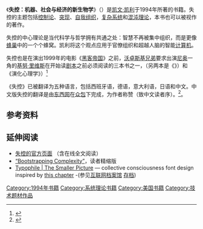 {{Otheruses|失控 (消歧义)}}
《'''失控：机器、社会与经济的新生物学'''》（{{lang-en|Out of Control: The New Biology of Machines, Social Systems, and the Economic World}}）是[[凯文·凯利|凯文·凯利]]于1994年所著的书籍。失控的主题包括[[控制论|控制论]]、[[突现|突现]]、[[自我组织|自我组织]]，[[复杂系统|复杂系统]]和[[混沌理论|混沌理论]]，本书也可以被视作{{link-en|科技烏托邦主義|Technological utopianism}}的著作。

失控的中心理论是当代科学与哲学拥有共通之处：智慧不再被集中组织，而是更像[[蜂巢|蜂巢]]中的一个个蜂窝。凯利将这个观点应用于官僚组织和超越人脑的智能[[電子計算機|计算机]]。

失控也是在演出1999年的电影《[[黑客帝国|黑客帝国]]》之前，[[沃卓斯基兄弟|沃卓斯基兄弟]]要求出演[[尼奥|尼奥]]一角的[[基努·里维斯|基努·里维斯]]在开始读[[剧本|剧本]]之前必须阅读的三本书之一，（另两本是《{{link-en|仿像與模擬|Simulacra and Simulation}}》）和《演化心理学》）<ref>{{cite video | people = Oreck J (director)  | title = The Matrix Revisited  | medium = DVD  | publisher = Warner Home Video   | location =   |date = 2001}}</ref>

《失控》已被翻译为五种语言，包括西班牙语，德语，意大利语，日语和中文。中文版失控的翻译是由[[东西网|东西网]]在[[众包|众包]]下完成，为作者称赞（致中文读者序）。<ref>{{cite web |url=http://tech.qq.com/a/20101130/000520.htm |title=蜂群思维下的“众包”实验--《失控》后记 |publisher=腾讯科技 |author=[[赵嘉敏|赵嘉敏]] |date=2010-11-30 |accessdate=2011-07-25 |archive-date=2014-07-26 |archive-url=https://web.archive.org/web/20140726011609/http://tech.qq.com/a/20101130/000520.htm |dead-url=no }}</ref>。

== 参考资料 ==
{{Reflist}}

== 延伸阅读 ==
* [http://www.kk.org/outofcontrol/ 失控的官方页面]{{Wayback|url=http://www.kk.org/outofcontrol/ |date=20101118051932 }} （含在线全文阅读）
* [https://web.archive.org/web/20110719122706/http://eskar.dk/andreas/outofcontrol/ “Bootstrapping Complexity”]，读者精缩版
* [https://web.archive.org/web/20090806070403/http://www.typophile.com/smallerpicture/ Typophile | The Smaller Picture] — collective consciousness font design inspired by [http://www.kk.org/outofcontrol/ch2-b.html this chapter]{{Wayback|url=http://www.kk.org/outofcontrol/ch2-b.html |date=20110805051309 }} -(参见[[互联网档案馆|互联网档案馆]] [http://web.archive.org/web/20041101091515sh_re_/www.typophile.com/smallerpicture/ 存档])


{{DEFAULTSORT:Out Of Control: The New Biology Of Machines, Social Systems, And The Economic World}}
[[Category:1994年书籍|Category:1994年书籍]]
[[Category:系统理论书籍|Category:系统理论书籍]]
[[Category:美国书籍|Category:美国书籍]]
[[Category:技术题材作品|Category:技术题材作品]]